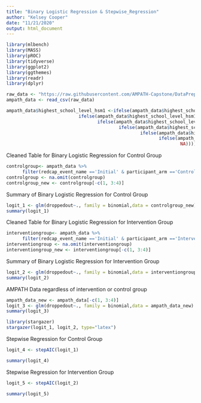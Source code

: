 ```yaml
---
title: "Binary Logistic Regression & Stepwise_Regression"
author: "Kelsey Cooper"
date: "11/21/2020"
output: html_document
---
```


```r
library(mlbench)
library(MASS)
library(pROC)
library(tidyverse)
library(ggplot2)
library(ggthemes)
library(readr)
library(dplyr)

raw_data <- "https://raw.githubusercontent.com/AMPATH-Capstone/DataPrep/master/Original-Data/regression_data.csv" 
ampath_data <- read_csv(raw_data)

ampath_data$highest_school_level_hsm1 <-ifelse(ampath_data$highest_school_level_hsm1 == "No school", 0, 
                           ifelse(ampath_data$highest_school_level_hsm1 == "P1-P8", 1,
                                  ifelse(ampath_data$highest_school_level_hsm1 == "S1-S4", 2,
                                          ifelse(ampath_data$highest_school_level_hsm1 == "Tertiary/Vocational", 3,
                                                  ifelse(ampath_data$highest_school_level_hsm1 == "University", 4, 
                                                         ifelse(ampath_data$highest_school_level_hsm1 == "Post-graduate", 5, 
                                                                 NA))))))
```

Cleaned Table for Binary Logistic Regression for Control Group
```r
controlgroup<- ampath_data %>% 
      filter(redcap_event_name =='Initial' & participant_arm =='Control')
controlgroup <- na.omit(controlgroup)
controlgroup_new <- controlgroup[-c(1, 3:4)]
```

Summary of Binary Logistic Regression for Control Group
```r
logit_1 <- glm(droppedout~., family = binomial,data = controlgroup_new)
summary(logit_1)
```
Cleaned Table for Binary Logistic Regression for Intervention Group 
```r
interventiongroup<- ampath_data %>% 
      filter(redcap_event_name =='Initial' & participant_arm =='Intervention')
interventiongroup <- na.omit(interventiongroup)
interventiongroup_new <- interventiongroup[-c(1, 3:4)]
```

Summary of Binary Logistic Regression for Intervention Group 
```r
logit_2 <- glm(droppedout~., family = binomial,data = interventiongroup_new)
summary(logit_2)
```

AMPATH Data regardless of intervention or control group 
```r
ampath_data_new <- ampath_data[-c(1, 3:4)]
logit_3 <- glm(droppedout~., family = binomial,data = ampath_data_new)
summary(logit_3)
```

```r
library(stargazer)
stargazer(logit_1, logit_2, type="latex")
```

Stepwise Regression for Control Group 
```r
logit_4 <- stepAIC(logit_1)
```

```r
summary(logit_4)
```

Stepwise Regression for Intervention Group 
```r
logit_5 <- stepAIC(logit_2)
```

```r
summary(logit_5)
```

